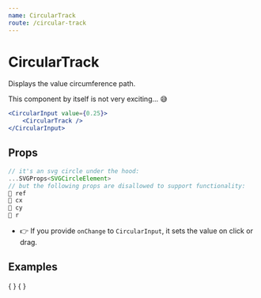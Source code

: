 ```yaml
---
name: CircularTrack
route: /circular-track
---
```



# CircularTrack

Displays the value circumference path.

This component by itself is not very exciting... 😅

```jsx
<CircularInput value={0.25}>
	<CircularTrack />
</CircularInput>
```

## Props

```jsx
// it's an svg circle under the hood:
...SVGProps<SVGCircleElement>
// but the following props are disallowed to support functionality:
🚫 ref
🚫 cx
🚫 cy
🚫 r
```

- 👉 If you provide `onChange` to `CircularInput`, it sets the value on click or drag.

## Examples

<Playground>
	{
		<CircularInput value={0.25}>
			<CircularTrack />
		</CircularInput>
	}
</Playground>

<Playground>
	{
		<CircularInput value={0.25}>
			<CircularTrack stroke="red" />
		</CircularInput>
	}
</Playground>
